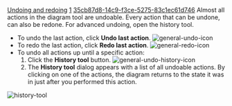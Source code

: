 [[Property:title|Undoing and redoing]]
[[Property:weight|1]]
[[Property:uuid|35cb87d8-14c9-f3ce-5275-83c1ec61d746]]
Almost all actions in the diagram tool are undoable. Every action that can be undone, can also be redone. For advanced undoing, open the history tool.

{{tip| '''Tip''': Undo actions cannot be undone. Use redo to undo an undo action. }}
* To undo the last action, click '''Undo last action'''.  [[Image:general-undo-icon]]  
* To redo the last action, click '''Redo last action'''.  [[Image:general-redo-icon]]  
* To undo all actions up until a specific action: 
*# Click the '''History tool''' button.  [[Image:general-undo-history-icon]]  
*# The '''History tool''' dialog appears with a list of all undoable actions. By clicking on one of the actions, the diagram returns to the state it was in just after you performed this action. <br/>
 [[Image:history-tool]]  


{{note| '''Note''': When an action is performed that cannot be undone, the history tool is emptied. }}




